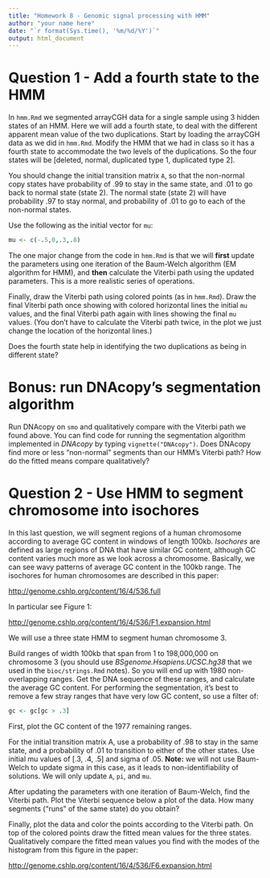 ```yaml
---
title: "Homework 8 - Genomic signal processing with HMM"
author: "your name here"
date: "`r format(Sys.time(), '%m/%d/%Y')`"
output: html_document
---
```


# Question 1 - Add a fourth state to the HMM

In `hmm.Rmd` we segmented arrayCGH data for a single sample using 3
hidden states of an HMM. Here we will add a fourth state, to deal with
the different apparent mean value of the two duplications.
Start by loading the arrayCGH data as we did in `hmm.Rmd`. Modify the
HMM that we had in class so it has a fourth state to accommodate the
two levels of the duplications. So the four states will be [deleted,
normal, duplicated type 1, duplicated type 2]. 

You should change the initial transition matrix `A`, so that the
non-normal copy states have probability of .99 to stay in the same
state, and .01 to go back to normal state (state 2). The normal state
(state 2) will have probability .97 to stay normal, and probability of
.01 to go to each of the non-normal states.

Use the following as the initial vector for `mu`:

```r
mu <- c(-.5,0,.3,.8) 
```

The one major change from the code in `hmm.Rmd` is that we will **first**
update the parameters using one iteration of the Baum-Welch algorithm
(EM algorithm for HMM), and **then** calculate the Viterbi path using
the updated parameters. This is a more realistic series of
operations. 

Finally, draw the Viterbi path using colored points (as in
`hmm.Rmd`). Draw the final Viterbi path once showing with colored
horizontal lines the initial `mu` values, and the final Viterbi path
again with lines showing the final `mu` values. (You don't have to
calculate the Viterbi path twice, in the plot we just change the
location of the horizontal lines.)

Does the fourth state help in identifying the two duplications as
being in different state?

# Bonus: run DNAcopy's segmentation algorithm

Run DNAcopy on `smo` and qualitatively compare with the Viterbi path
we found above. You can find code for running the segmentation
algorithm implemented in *DNAcopy* by typing
`vignette("DNAcopy")`. Does DNAcopy find more or less "non-normal"
segments than our HMM's Viterbi path? How do the fitted means compare
qualitatively?

# Question 2 - Use HMM to segment chromosome into isochores

In this last question, we will segment regions of a human chromosome
according to average GC content in windows of length
100kb. *Isochores* are defined as large regions of DNA that have
similar GC content, although GC content varies much more as we look
across a chromosome. Basically, we can see wavy patterns of average GC
content in the 100kb range. The isochores for human chromosomes are
described in this paper:

<http://genome.cshlp.org/content/16/4/536.full>

In particular see Figure 1:

<http://genome.cshlp.org/content/16/4/536/F1.expansion.html>

We will use a three state HMM to segment human chromosome 3.

Build ranges of width 100kb that span from 1 to 198,000,000 on
chromosome 3 (you should use *BSgenome.Hsapiens.UCSC.hg38* that we
used in the `bioc/strings.Rmd` notes). So you will end up with 1980
non-overlapping ranges. Get the DNA sequence of these ranges, and
calculate the average GC content. For performing the segmentation,
it's best to remove a few stray ranges that have very low GC content, so
use a filter of:

```r
gc <- gc[gc > .3]
```

First, plot the GC content of the 1977 remaining ranges.

For the initial transition matrix A, use a probability of .98 to stay
in the same state, and a probability of .01 to transition to either of
the other states. Use initial mu values of [.3, .4, .5] and sigma of
.05. **Note:** we will not use Baum-Welch to update sigma in this
case, as it leads to non-identifiability of solutions. We will only
update `A`, `pi`, and `mu`. 

After updating the parameters with one iteration of Baum-Welch, find
the Viterbi path. Plot the Viterbi sequence below a plot of the
data. How many segments ("runs" of the same state) do you obtain?

Finally, plot the data and color the points according to the Viterbi
path. On top of the colored points draw the fitted mean values for the
three states. Qualitatively compare the fitted mean values you find
with the modes of the histogram from this figure in the paper:

<http://genome.cshlp.org/content/16/4/536/F6.expansion.html>
